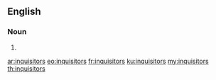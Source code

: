 ==English==

===Noun===
{{head|en|noun plural form}}

# {{plural of|inquisitor|lang=en}}

[[ar:inquisitors]]
[[eo:inquisitors]]
[[fr:inquisitors]]
[[ku:inquisitors]]
[[my:inquisitors]]
[[th:inquisitors]]